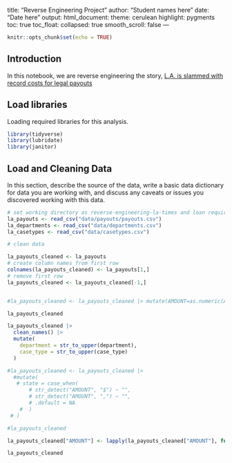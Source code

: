 title: "Reverse Engineering Project"
author: "Student names here"
date: "Date here"
output:
  html_document:
    theme: cerulean
    highlight: pygments
    toc: true
    toc_float:
      collapsed: true
      smooth_scroll: false
---

```r
knitr::opts_chunk$set(echo = TRUE)
```

## Introduction 

In this notebook, we are reverse engineering the story, [L.A. is slammed with record costs for legal payouts](https://www.latimes.com/local/lanow/la-me-ln-city-payouts-20180627-story.html)

## Load libraries

Loading required libraries for this analysis.

```r

library(tidyverse)
library(lubridate)
library(janitor)

```

## Load and Cleaning Data

In this section, describe the source of the data, write a basic data dictionary for data you are working with, and discuss any caveats or issues you discovered working with this data. 

```r
# set working directory as reverse-engineering-la-times and loan required data
la_payouts <- read_csv("data/payouts/payouts.csv")
la_departments <- read_csv("data/departments.csv")
la_casetypes <- read_csv("data/casetypes.csv")

```

```r

# clean data

la_payouts_cleaned <- la_payouts
# create column names from first row
colnames(la_payouts_cleaned) <- la_payouts[1,]
# remove first row
la_payouts_cleaned <- la_payouts_cleaned[-1,]


#la_payouts_cleaned <- la_payouts_cleaned |> mutate(AMOUNT=as.numeric(AMOUNT))

la_payouts_cleaned

la_payouts_cleaned |> 
  clean_names() |> 
  mutate(
    department = str_to_upper(department),
    case_type = str_to_upper(case_type)
  )

```


```r
#la_payouts_cleaned <- la_payouts_cleaned |>
  #mutate(
   # state = case_when(
       # str_detect("AMOUNT", "$") ~ "",
       # str_detect("AMOUNT", ",") ~ "",
       # .default = NA
    #  )
 # )

#la_payouts_cleaned
```
```r
la_payouts_cleaned["AMOUNT"] <- lapply(la_payouts_cleaned["AMOUNT"], function(x) as.numeric(gsub("[,$]", "", x)))

la_payouts_cleaned
```
